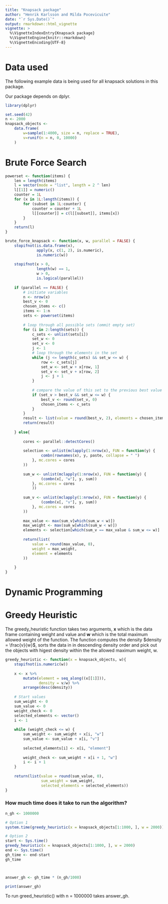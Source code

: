 ```yaml
---
title: "Knapsack package"
author: "Henrik Karlsson and Milda Pocevicuite"
date: "`r Sys.Date()`"
output: rmarkdown::html_vignette
vignette: >
  %\VignetteIndexEntry{Knapsack package}
  %\VignetteEngine{knitr::rmarkdown}
  %\VignetteEncoding{UTF-8}
---
```


# Data used
The following example data is being used for all knapsack solutions in this package. 

Our package depends on dplyr.

```r
library(dplyr)

set.seed(42)
n <- 2000
knapsack_objects <-
    data.frame(
        w=sample(1:4000, size = n, replace = TRUE),
        v=runif(n = n, 0, 10000)
    )
```

# Brute Force Search


```r

powerset <- function(items) {
    len = length(items)
    l = vector(mode = "list", length = 2 ^ len)
    l[[1]] = numeric()
    counter = 1L
    for (x in 1L:length(items)) {
        for (subset in 1L:counter) {
            counter = counter + 1L
            l[[counter]] = c(l[[subset]], items[x])
        }
    }
    return(l)
}

brute_force_knapsack <- function(x, w, parallel = FALSE) {
    stopifnot(is.data.frame(x),
              apply(x, c(1, 2), is.numeric),
              is.numeric(w))
    
    stopifnot(x > 0,
              length(w) == 1,
              w > 0,
              is.logical(parallel))
    
    if (parallel == FALSE) {
        # initiate variables
        n <- nrow(x)
        best_v <- 0
        chosen_items <- c()
        items <- 1:n
        sets <- powerset(items)
        
        # loop through all possible sets (ommit empty set)
        for (i in 2:length(sets)) {
            c_sets <- unlist(sets[i])
            set_w <- 0
            set_v <- 0
            j <- 1
            # loop through the elements in the set
            while (j <= length(c_sets) && set_w <= w) {
                row <- c_sets[j]
                set_w <- set_w + x[row, 1]
                set_v <- set_v + x[row, 2]
                j <- j + 1
            }
            
            # compare the value of this set to the previous best value
            if (set_v > best_v && set_w <= w) {
                best_v <- round(set_v, 0)
                chosen_items <- c_sets
            }
        }
        result <- list(value = round(best_v, 2), elements = chosen_items)
        return(result)
        
    } else{
        
        cores <- parallel::detectCores()
        
        selection <- unlist(mclapply(1:nrow(x), FUN = function(y) {
                combn(rownames(x), y, paste, collapse = " ")
            }, mc.cores = cores
        ))
        
        sum_w <- unlist(mclapply(1:nrow(x), FUN = function(y) {
                (combn(x[, "w"], y, sum))
            }, mc.cores = cores
            ))
        
        sum_v <- unlist(mclapply(1:nrow(x), FUN = function(y) {
                (combn(x[, "v"], y, sum))
            }, mc.cores = cores
        ))
        
        max_value <- max(sum_v[which(sum_w < w)])
        max_weight <- max(sum_w[which(sum_w < w)])
        elements <- selection[which(sum_v == max_value & sum_w <= w)]
        
        return(list(
            value = round(max_value, 0),
            weight = max_weight,
            element = elements
        ))
        
    }
}

```

# Dynamic Programming


# Greedy Heuristic

The greedy_heuristic function takes two arguments, **x** which is the data frame containing weight and value and **w** which is the total maximum allowed weight of the function. The function computes the density $density = \frac{v}{w}$, sorts the data in in descending density order and pick out the objects with higest density within the the allowed maximum weight, w.

```r
greedy_heuristic <- function(x = knapsack_objects, w){
    stopifnot(is.numeric(w))
    
    x <- x %>%
        mutate(element = seq_along((x[[1]])),
               density = v/w) %>% 
        arrange(desc(density))
    
    # Start values
    sum_weight <- 0
    sum_value <- 0
    weight_check <- 0
    selected_elements <- vector()
    i <- 1
    
    while (weight_check <= w) {
        sum_weight <- sum_weight + x[i, "w"]
        sum_value <- sum_value + x[i, "v"]
        
        selected_elements[i] <- x[i, "element"]
        
        weight_check <- sum_weight + x[i + 1, "w"]
        i <- i + 1
    }
    
    return(list(value = round(sum_value, 0),
                sum_weight = sum_weight,
                selected_elements = selected_elements))
}
```

### How much time does it take to run the algorithm?
```r
n_gh <- 1000000

# Option 1
system.time(greedy_heuristic(x = knapsack_objects[1:1000, ], w = 2000))

# Option 2
start <- Sys.time()
greedy_heuristic(x = knapsack_objects[1:1000, ], w = 2000)
end <- Sys.time()
gh_time <- end-start
gh_time



answer_gh <- gh_time * (n_gh/1000)

print(answer_gh)
```

To run greed_heuristic() with n = 1000000 takes answer_gh.